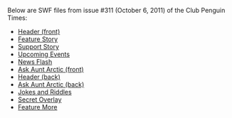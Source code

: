 Below are SWF files from issue #311 (October 6, 2011) of the Club Penguin Times:
*[[Media:News311HeaderFront.swf|Header (front)]]
*[[Media:News311FeatureStory.swf|Feature Story]]
*[[Media:News311SupportStory.swf|Support Story]]
*[[Media:News311UpcomingEvents.swf|Upcoming Events]]
*[[Media:News311NewsFlash.swf|News Flash]]
*[[Media:News311AskAuntArcticFront.swf|Ask Aunt Arctic (front)]]
*[[Media:News311HeaderBack.swf|Header (back)]]
*[[Media:News311AskAuntArcticBack.swf|Ask Aunt Arctic (back)]]
*[[Media:News311JokesAndRiddles.swf|Jokes and Riddles]]
*[[Media:News311SecretOverlay.swf|Secret Overlay]]
*[[Media:News311FeatureMore.swf|Feature More]]